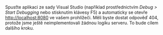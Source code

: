 Spusťte aplikaci ze sady Visual Studio (například prostřednictvím _Debug > Start Debugging_
nebo stisknutím klávesy F5) a automaticky se otevře [http://localhost:8080](http://localhost:8080)
ve vašem prohlížeči. Měli byste dostat odpověď 404, protože jsme ještě neimplementovali žádnou logiku serveru.
To bude cílem dalšího kroku.
